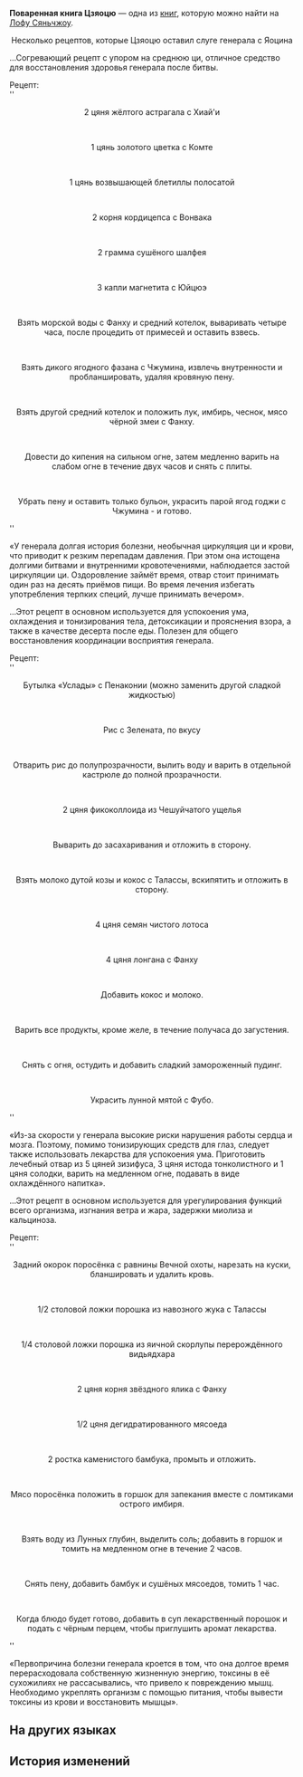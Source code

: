 {{Книга Инфобокс
|id           = 388
|Название     = Поваренная книга Цзяоцю
|Изображение  = Item The Xianzhou Luofu Readable 2.png
|Мир          = Лофу Сяньчжоу
|Томов        = 1
|Автор        = <!--нужно добавить-->
|Описание     = Несколько рецептов, которые Цзяоцю оставил слуге генерала с Яоцина (или меню, или и то, и другое).
|Том1         = {{tx}}
|Источник1    = {{tx|Отсутствует источник}}
|Персонажи    = 
|Фракции      = 
}}
'''Поваренная книга Цзяоцю''' — одна из [[Книги|книг]], которую можно найти на [[Лофу Сяньчжоу]].
<!--
==Получение==
<gallery>
Книга НАЗВАНИЕ.png|НАЗВАНИЕ
Локация НАЗВАНИЕ.png|Расположение на карте. Ближайший пространственный якорь «[[НАЗВАНИЕ]]»
</gallery>
-->
<div align="center">Несколько рецептов, которые Цзяоцю оставил слуге генерала с Яоцина</div>

...Согревающий рецепт с упором на среднюю ци, отличное средство для восстановления здоровья генерала после битвы.

Рецепт:<br />
''<div align="center">2 цяня жёлтого астрагала с Хиай'и</div>''<br />
''<div align="center">1 цянь золотого цветка с Комте</div>''<br />
''<div align="center">1 цянь возвышающей блетиллы полосатой</div>''<br />
''<div align="center">2 корня кордицепса с Вонвака</div>''<br />
''<div align="center">2 грамма сушёного шалфея</div>''<br />
''<div align="center">3 капли магнетита с Юйцюэ</div>''<br />
''<div align="center">Взять морской воды с Фанху и средний котелок, вываривать четыре часа, после процедить от примесей и оставить взвесь.</div>''<br />
''<div align="center">Взять дикого ягодного фазана с Чжумина, извлечь внутренности и пробланшировать, удаляя кровяную пену.</div>''<br />
''<div align="center">Взять другой средний котелок и положить лук, имбирь, чеснок, мясо чёрной змеи с Фанху.</div>''<br />
''<div align="center">Довести до кипения на сильном огне, затем медленно варить на слабом огне в течение двух часов и снять с плиты.</div>''<br />
''<div align="center">Убрать пену и оставить только бульон, украсить парой ягод годжи с Чжумина - и готово.</div>''

«У генерала долгая история болезни, необычная циркуляция ци и крови, что приводит к резким перепадам давления. При этом она истощена долгими битвами и внутренними кровотечениями, наблюдается застой циркуляции ци. Оздоровление займёт время, отвар стоит принимать один раз на десять приёмов пищи. Во время лечения избегать употребления терпких специй, лучше принимать вечером».


...Этот рецепт в основном используется для успокоения ума, охлаждения и тонизирования тела, детоксикации и прояснения взора, а также в качестве десерта после еды. Полезен для общего восстановления координации восприятия генерала.

Рецепт:<br />
''<div align="center">Бутылка «Услады» с Пенаконии (можно заменить другой сладкой жидкостью)</div>''<br />
''<div align="center">Рис с Зелената, по вкусу</div>''<br />
''<div align="center">Отварить рис до полупрозрачности, вылить воду и варить в отдельной кастрюле до полной прозрачности.</div>''<br />
''<div align="center">2 цяня фикоколлоида из Чешуйчатого ущелья</div>''<br />
''<div align="center">Выварить до засахаривания и отложить в сторону.</div>''<br />
''<div align="center">Взять молоко дутой козы и кокос с Талассы, вскипятить и отложить в сторону.</div>''<br />
''<div align="center">4 цяня семян чистого лотоса</div>''<br />
''<div align="center">4 цяня лонгана с Фанху</div>''<br />
''<div align="center">Добавить кокос и молоко.</div>''<br />
''<div align="center">Варить все продукты, кроме желе, в течение получаса до загустения.</div>''<br />
''<div align="center">Снять с огня, остудить и добавить сладкий замороженный пудинг.</div>''<br />
''<div align="center">Украсить лунной мятой с Фубо.</div>''


«Из-за скорости у генерала высокие риски нарушения работы сердца и мозга. Поэтому, помимо тонизирующих средств для глаз, следует также использовать лекарства для успокоения ума. Приготовить лечебный отвар из 5 цяней зизифуса, 3 цяня истода тонколистного и 1 цяня солодки, варить на медленном огне, подавать в виде охлаждённого напитка».


...Этот рецепт в основном используется для урегулирования функций всего организма, изгнания ветра и жара, задержки миолиза и кальциноза.

Рецепт:<br />
''<div align="center">Задний окорок поросёнка с равнины Вечной охоты, нарезать на куски, бланшировать и удалить кровь.</div>''<br />
''<div align="center">1/2 столовой ложки порошка из навозного жука с Талассы</div>''<br />
''<div align="center">1/4 столовой ложки порошка из яичной скорлупы перерождённого видьядхара</div>''<br />
''<div align="center">2 цяня корня звёздного ялика с Фанху</div>''<br />
''<div align="center">1/2 цяня дегидратированного мясоеда</div>''<br />
''<div align="center">2 ростка каменистого бамбука, промыть и отложить.</div>''<br />
''<div align="center">Мясо поросёнка положить в горшок для запекания вместе с ломтиками острого имбиря.</div>''<br />
''<div align="center">Взять воду из Лунных глубин, выделить соль; добавить в горшок и томить на медленном огне в течение 2 часов.</div>''<br />
''<div align="center">Снять пену, добавить бамбук и сушёных мясоедов, томить 1 час.</div>''<br />
''<div align="center">Когда блюдо будет готово, добавить в суп лекарственный порошок и подать с чёрным перцем, чтобы приглушить аромат лекарства.</div>''


«Первопричина болезни генерала кроется в том, что она долгое время перерасходовала собственную жизненную энергию, токсины в её сухожилиях не рассасывались, что привело к повреждению мышц. Необходимо укреплять организм с помощью питания, чтобы вывести токсины из крови и восстановить мышцы».

==На других языках==
{{На других языках
|en   = Jiaoqiu's Consumable Prescription
|zhs  = 椒丘的食疗药方
|zht  = 椒丘的食療藥方
|ja   = 椒丘の食事療法に関する処方せん
|ko   = 초구의 식이 요법 처방전
|es   = Recetas comestibles de Jiaoqiu
|fr   = Succulentes prescriptions de Jiaoqiu
|ru   = Поваренная книга Цзяоцю
|th   = ใบสั่งยาโภชนบำบัดของ Jiaoqiu
|vi   = Phương Thuốc Thực Dưỡng Của Jiaoqiu
|de   = Verbrauchsgegenstände-Verschreibung von Jiaoqiu
|id   = Resep Makanan Penyembuh Jiaoqiu
|pt   = Prescrição de Consumíveis de Jiaoqiu
}}

==История изменений==
{{История изменений|2.7}}